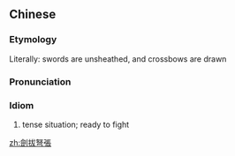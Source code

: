 {{also|剑拔弩张}}
==Chinese==
{{zh-forms|s=剑拔弩张}}

===Etymology===
Literally: swords are unsheathed, and crossbows are drawn

===Pronunciation===
{{zh-pron
|m=jiàn bá nǔ zhāng
|c=gim3 bat6 nou5 zoeng1
|cat=id
}}

===Idiom===
{{zh-idiom}}

# tense situation; ready to fight

[[zh:劍拔弩張]]